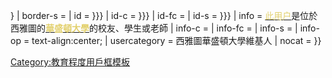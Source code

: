 {{userbox
| float    = {{{float|left}}}
| border-c = {{{border-color|{{{1|#39275b}}}}}}
| border-s = {{{border-width|1}}}
| id       = {{{logo|{{{3|[[File:Washington Huskies logo.svg‎|40px]]}}}}}}
| id-c     = {{{logo-background|{{{1|#e2d06d}}}}}}
| id-fc    = {{{logo-color|#39275b}}}
| id-s     = {{{logo-size|{{{6|15}}}}}}
| info     = [[:Category:西雅圖華盛頓大學維基人|<span style="color: #e2d06d;">此用户</span>]]是位於西雅圖的[[華盛頓大學 (西雅圖)|'''<span style="color: #e2d06d">華盛頓大學</span>''']]的校友、學生或老師</span>
| info-c   = {{{info-background|#39275b}}}
| info-fc  = {{{info-color|#e2d06d}}}
| info-s   = {{{info-size|8}}}
| info-op  = text-align:center;
| usercategory  = 西雅圖華盛頓大學維基人
| nocat = {{{nocat|}}}
}}<noinclude>[[Category:教育程度用戶框模板]]</noinclude>